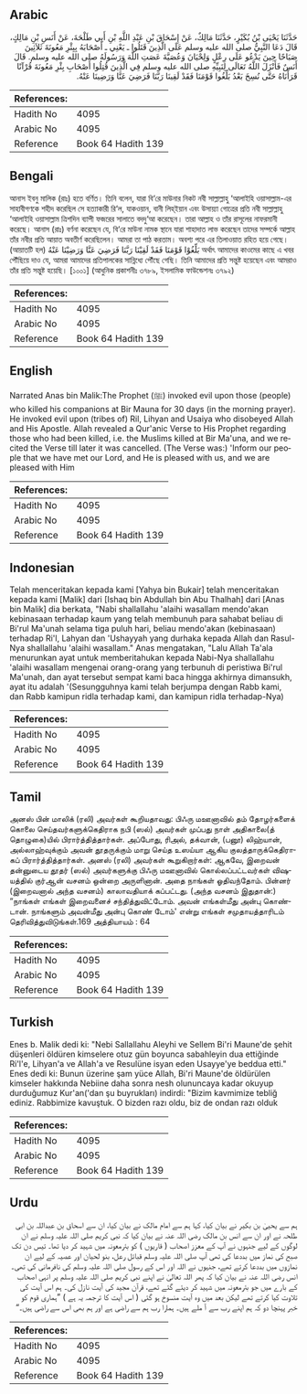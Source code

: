 ## Arabic


<div dir="rtl" lang="ar" style={{fontSize:'larger',backgroundColor:'#f8f9fa',padding:20}}>
حَدَّثَنَا يَحْيَى بْنُ بُكَيْرٍ، حَدَّثَنَا مَالِكٌ، عَنْ إِسْحَاقَ بْنِ عَبْدِ اللَّهِ بْنِ أَبِي طَلْحَةَ، عَنْ أَنَسِ بْنِ مَالِكٍ، قَالَ دَعَا النَّبِيُّ صلى الله عليه وسلم عَلَى الَّذِينَ قَتَلُوا ـ يَعْنِي ـ أَصْحَابَهُ بِبِئْرِ مَعُونَةَ ثَلاَثِينَ صَبَاحًا حِينَ يَدْعُو عَلَى رِعْلٍ وَلِحْيَانَ وَعُصَيَّةَ عَصَتِ اللَّهَ وَرَسُولَهُ صلى الله عليه وسلم‏.‏ قَالَ أَنَسٌ فَأَنْزَلَ اللَّهُ تَعَالَى لِنَبِيِّهِ صلى الله عليه وسلم فِي الَّذِينَ قُتِلُوا أَصْحَابِ بِئْرِ مَعُونَةَ قُرْآنًا قَرَأْنَاهُ حَتَّى نُسِخَ بَعْدُ بَلِّغُوا قَوْمَنَا فَقَدْ لَقِينَا رَبَّنَا فَرَضِيَ عَنَّا وَرَضِينَا عَنْهُ‏.‏
</div>
<div style={{backgroundColor:'#f8f9fa',padding:20, marginBottom: 10}}><table> <thead> <tr> <th>References:</th> <th></th> </tr> </thead> <tbody><tr><td>Hadith No</td><td>4095</td></tr><tr><td>Arabic No</td><td>4095</td></tr><tr><td>Reference</td><td>Book 64 Hadith 139</td></tr></tbody></table></div>

## Bengali


<div dir="ltr" lang="bn" style={{fontSize:'larger',backgroundColor:'#f8f9fa',padding:20}}>
আনাস ইবনু মালিক (রাঃ) হতে বর্ণিত। তিনি বলেন, যারা বি‘রে মাউনার নিকট নবী সাল্লাল্লাহু ‘আলাইহি ওয়াসাল্লাম-এর সাহাবীগণকে শহীদ করেছিল সে হত্যাকারী রি‘ল, যাকওয়ান, বানী লিহ্ইয়ান এবং উসায়্যা গোত্রের প্রতি নবী সাল্লাল্লাহু ‘আলাইহি ওয়াসাল্লাম ত্রিশদিন ব্যাপী ফজরের সালাতে বদদু‘আ করেছেন। তারা আল্লাহ ও তাঁর রাসূলের নাফরমানী করেছে। আনাস (রাঃ) বর্ণনা করেছেন যে, বি‘রে মাউনা নামক স্থানে যারা শাহাদাত লাভ করেছেন তাদের সম্পর্কে আল্লাহ তাঁর নবীর প্রতি আয়াত অবতীর্ণ করেছিলেন। আমরা তা পাঠ করতাম। অবশ্য পরে এর তিলাওয়াত রহিত হয়ে গেছে। (আয়াতটি হল) بَلِّغُوْا قَوْمَنَا فَقَدْ لَقِيْنَا رَبَّنَا فَرَضِيَ عَنَّا وَرَضِيْنَا عَنْهُ অর্থাৎ আমাদের কাওমের কাছে এ খবর পৌঁছিয়ে দাও যে, আমরা আমাদের প্রতিপালকের সান্নিধ্যে পৌঁছে গেছি। তিনি আমাদের প্রতি সন্তুষ্ট হয়েছেন এবং আমরাও তাঁর প্রতি সন্তুষ্ট হয়েছি। [১০০১] (আধুনিক প্রকাশনীঃ ৩৭৮৯, ইসলামিক ফাউন্ডেশনঃ ৩৭৯২)
</div>
<div style={{backgroundColor:'#f8f9fa',padding:20, marginBottom: 10}}><table> <thead> <tr> <th>References:</th> <th></th> </tr> </thead> <tbody><tr><td>Hadith No</td><td>4095</td></tr><tr><td>Arabic No</td><td>4095</td></tr><tr><td>Reference</td><td>Book 64 Hadith 139</td></tr></tbody></table></div>

## English


<div dir="ltr" lang="en" style={{fontSize:'larger',backgroundColor:'#f8f9fa',padding:20}}>
Narrated Anas bin Malik:The Prophet (ﷺ) invoked evil upon those (people) who killed his companions at Bir Mauna for 30 days (in the morning prayer). He invoked evil upon (tribes of) Ril, Lihyan and Usaiya who disobeyed Allah and His Apostle. Allah revealed a Qur'anic Verse to His Prophet regarding those who had been killed, i.e. the Muslims killed at Bir Ma'una, and we recited the Verse till later it was cancelled. (The Verse was:) 'Inform our people that we have met our Lord, and He is pleased with us, and we are pleased with Him
</div>
<div style={{backgroundColor:'#f8f9fa',padding:20, marginBottom: 10}}><table> <thead> <tr> <th>References:</th> <th></th> </tr> </thead> <tbody><tr><td>Hadith No</td><td>4095</td></tr><tr><td>Arabic No</td><td>4095</td></tr><tr><td>Reference</td><td>Book 64 Hadith 139</td></tr></tbody></table></div>

## Indonesian


<div dir="ltr" lang="id" style={{fontSize:'larger',backgroundColor:'#f8f9fa',padding:20}}>
Telah menceritakan kepada kami [Yahya bin Bukair] telah menceritakan kepada kami [Malik] dari [Ishaq bin Abdullah bin Abu Thalhah] dari [Anas bin Malik] dia berkata, "Nabi shallallahu 'alaihi wasallam mendo'akan kebinasaan terhadap kaum yang telah membunuh para sahabat beliau di Bi'rul Ma'unah selama tiga puluh hari, beliau mendo'akan (kebinasaan) terhadap Ri'l, Lahyan dan 'Ushayyah yang durhaka kepada Allah dan Rasul-Nya shallallahu 'alaihi wasallam." Anas mengatakan, "Lalu Allah Ta'ala menurunkan ayat untuk memberitahukan kepada Nabi-Nya shallallahu 'alaihi wasallam mengenai orang-orang yang terbunuh di peristiwa Bi'rul Ma'unah, dan ayat tersebut sempat kami baca hingga akhirnya dimansukh, ayat itu adalah '(Sesungguhnya kami telah berjumpa dengan Rabb kami, dan Rabb kamipun ridla terhadap kami, dan kamipun ridla terhadap-Nya)
</div>
<div style={{backgroundColor:'#f8f9fa',padding:20, marginBottom: 10}}><table> <thead> <tr> <th>References:</th> <th></th> </tr> </thead> <tbody><tr><td>Hadith No</td><td>4095</td></tr><tr><td>Arabic No</td><td>4095</td></tr><tr><td>Reference</td><td>Book 64 Hadith 139</td></tr></tbody></table></div>

## Tamil


<div dir="ltr" lang="ta" style={{fontSize:'larger',backgroundColor:'#f8f9fa',padding:20}}>
அனஸ் பின் மாலிக் (ரலி) அவர்கள் கூறியதாவது: பிஃரு மஊனாவில் தம் தோழர்களைக் கொலை செய்தவர்களுக்கெதிராக நபி (ஸல்) அவர்கள் முப்பது நாள் அதிகாலை(த் தொழுகை)யில் பிரார்த்தித்தார்கள். அப்போது, ரிஅல், தக்வான், (பனூ) லிஹ்யான், அல்லாஹ்வுக்கும் அவன் தூதருக்கும் மாறு செய்த உஸய்யா ஆகிய குலத்தாருக்கெதிராகப் பிரார்த்தித்தார்கள். அனஸ் (ரலி) அவர்கள் கூறுகிறார்கள்: ஆகவே, இறைவன் தன்னுடைய தூதர் (ஸல்) அவர்களுக்கு பிஃரு மஊனாவில் கொல்லப்பட்டவர்கள் விஷயத்தில் குர்ஆன் வசனம் ஒன்றை அருளினான். அதை நாங்கள் ஓதிவந்தோம். பின்னர் (இறைவனால் அந்த வசனம்) காலாவதியாக் கப்பட்டது. (அந்த வசனம் இதுதான்:) “நாங்கள் எங்கள் இறைவனைச் சந்தித்துவிட்டோம். அவன் எங்கள்மீது அன்பு கொண்டான். நாங்களும் அவன்மீது அன்பு கொண் டோம்' என்று எங்கள் சமுதாயத்தாரிடம் தெரிவித்துவிடுங்கள்.169 அத்தியாயம் : 64
</div>
<div style={{backgroundColor:'#f8f9fa',padding:20, marginBottom: 10}}><table> <thead> <tr> <th>References:</th> <th></th> </tr> </thead> <tbody><tr><td>Hadith No</td><td>4095</td></tr><tr><td>Arabic No</td><td>4095</td></tr><tr><td>Reference</td><td>Book 64 Hadith 139</td></tr></tbody></table></div>

## Turkish


<div dir="ltr" lang="tr" style={{fontSize:'larger',backgroundColor:'#f8f9fa',padding:20}}>
Enes b. Malik dedi ki: "Nebi Sallallahu Aleyhi ve Sellem Bi'ri Maune'de şehit düşenleri öldüren kimselere otuz gün boyunca sabahleyin dua ettiğinde Ri'l'e, Lihyan'a ve Allah'a ve Resulüne isyan eden Usayye'ye beddua etti." Enes dedi ki: Bunun üzerine şam yüce Allah, Bi'ri Maune'de öldürülen kimseler hakkında Nebiine daha sonra nesh olununcaya kadar okuyup durduğumuz Kur'an('dan şu buyrukları) indirdi: "Bizim kavmimize tebliğ ediniz. Rabbimize kavuştuk. O bizden razı oldu, biz de ondan razı olduk
</div>
<div style={{backgroundColor:'#f8f9fa',padding:20, marginBottom: 10}}><table> <thead> <tr> <th>References:</th> <th></th> </tr> </thead> <tbody><tr><td>Hadith No</td><td>4095</td></tr><tr><td>Arabic No</td><td>4095</td></tr><tr><td>Reference</td><td>Book 64 Hadith 139</td></tr></tbody></table></div>

## Urdu


<div dir="rtl" lang="ur" style={{fontSize:'larger',backgroundColor:'#f8f9fa',padding:20}}>
ہم سے یحییٰ بن بکیر نے بیان کیا، کہا ہم سے امام مالک نے بیان کیا، ان سے اسحاق بن عبداللہ بن ابی طلحہ نے اور ان سے انس بن مالک رضی اللہ عنہ نے بیان کیا کہ نبی کریم صلی اللہ علیہ وسلم نے ان لوگوں کے لیے جنہوں نے آپ کے معزز اصحاب ( قاریوں ) کو بئرمعونہ میں شہید کر دیا تھا۔ تیس دن تک صبح کی نماز میں بددعا کی تھی آپ صلی اللہ علیہ وسلم قبائل رعل، بنو لحیان اور عصیہ کے لیے ان نمازوں میں بددعا کرتے تھے، جنہوں نے اللہ اور اس کے رسول صلی اللہ علیہ وسلم کی نافرمانی کی تھی۔ انس رضی اللہ عنہ نے بیان کیا کہ پھر اللہ تعالیٰ نے اپنے نبی کریم صلی اللہ علیہ وسلم پر انہی اصحاب کے بارے میں جو بئرمعونہ میں شہید کر دیئے گئے تھے، قرآن مجید کی آیت نازل کی۔ ہم اس آیت کی تلاوت کیا کرتے تھے لیکن بعد میں وہ آیت منسوخ ہو گئی ( اس آیت کا ترجمہ یہ ہے ) ”ہماری قوم کو خبر پہنچا دو کہ ہم اپنے رب سے آ ملے ہیں۔ ہمارا رب ہم سے راضی ہے اور ہم بھی اس سے راضی ہیں۔“
</div>
<div style={{backgroundColor:'#f8f9fa',padding:20, marginBottom: 10}}><table> <thead> <tr> <th>References:</th> <th></th> </tr> </thead> <tbody><tr><td>Hadith No</td><td>4095</td></tr><tr><td>Arabic No</td><td>4095</td></tr><tr><td>Reference</td><td>Book 64 Hadith 139</td></tr></tbody></table></div>